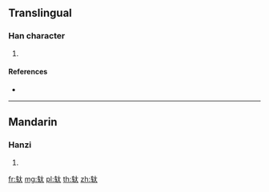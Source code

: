 {{character info/new}}
{{also|軑}}
==Translingual==

===Han character===
{{Han char|rn=159|rad=车|as=03|sn=7|four=|canj=KQK}}

# {{defn|Han|sort=车03}}

====References====
* {{Han ref|kx=1250.241|hdz=53515.051|uh=8F6A|ud=36714}}

----

==Mandarin==

===Hanzi===
{{cmn-hanzi|tra=軑|pin=[[dì]] ([[di4]]), [[dài]] ([[dai4]])|wg=ti<sup>4</sup>}}

# {{defn|lang=cmn|sort=车03}}

[[fr:轪]]
[[mg:轪]]
[[pl:轪]]
[[th:轪]]
[[zh:轪]]